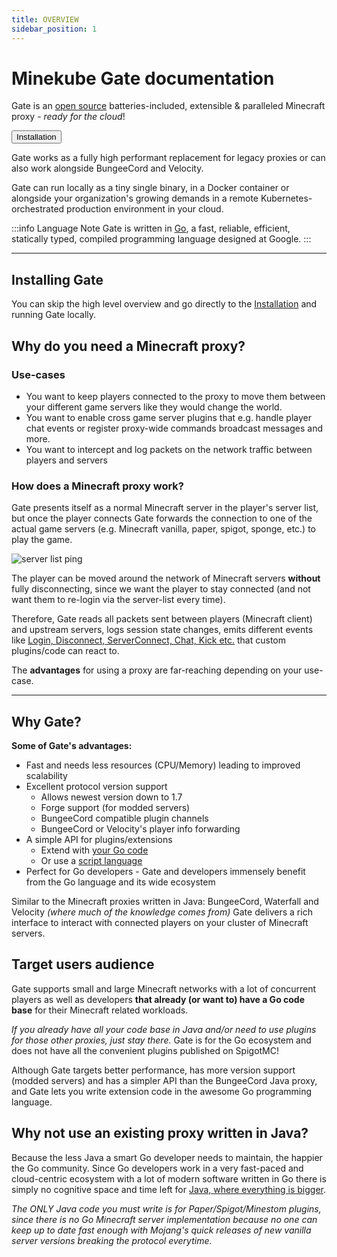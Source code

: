 ```yaml
---
title: OVERVIEW
sidebar_position: 1
---
```


# Minekube Gate documentation

Gate is an [open source](https://github.com/minekube/gate) batteries-included,
extensible & paralleled Minecraft proxy - _ready for the cloud_!

<ButtonGroup>
    <Button type="primary" href="/gate/installation">Installation</Button>

[//]: # (<Button type="secondary" href="/gate/tutorials">View tutorials</Button>)
</ButtonGroup>

Gate works as a fully high performant replacement for legacy proxies or
can also work alongside BungeeCord and Velocity.

Gate can run locally as a tiny single binary, in a Docker container or
alongside your organization's growing demands in a remote Kubernetes-orchestrated
production environment in your cloud.

:::info Language Note
Gate is written in [Go](https://go.dev/),
a fast, reliable, efficient, statically typed, compiled programming language designed at Google.
:::

***

## Installing Gate

You can skip the high level overview and go directly to the [Installation](/gate/installation)
and running Gate locally.

## Why do you need a Minecraft proxy?

### Use-cases

* You want to keep players connected to the proxy to move them between your different game servers like they would change the world.
* You want to enable cross game server plugins that e.g. handle player chat events or register proxy-wide commands
  broadcast messages and more.
* You want to intercept and log packets on the network traffic between players and servers

### How does a Minecraft proxy work?

Gate presents itself as a normal Minecraft server in the player's server list,
but once the player connects Gate forwards the connection to one of the actual
game servers (e.g. Minecraft vanilla, paper, spigot, sponge, etc.) to play the game.

![server list ping](server-list.png)

The player can be moved around the network of Minecraft servers **without**
fully disconnecting, since we want the player to stay connected (and not want
them to re-login via the server-list every time).

Therefore, Gate reads all packets sent between players (Minecraft client) and
upstream servers, logs session state changes, emits different events like
[Login, Disconnect, ServerConnect, Chat, Kick etc.](https://github.com/minekube/gate/blob/master/pkg/proxy/events.go)
that custom plugins/code can react to.

The **advantages** for using a proxy are far-reaching depending on your use-case.

***

## Why Gate?

**Some of Gate's advantages:**

- Fast and needs less resources (CPU/Memory) leading to improved scalability
- Excellent protocol version support
  - Allows newest version down to 1.7
  - Forge support (for modded servers)
  - BungeeCord compatible plugin channels
  - BungeeCord or Velocity's player info forwarding
- A simple API for plugins/extensions
  - Extend with [your Go code](https://github.com/minekube/gate/tree/master/examples/extend/simple-proxy)
  - Or use a [script language](https://github.com/minekube/gate/issues/9)
- Perfect for Go developers - Gate and developers immensely benefit from the Go language and its wide ecosystem

Similar to the Minecraft proxies written in Java: BungeeCord, Waterfall and Velocity
_(where much of the knowledge comes from)_
Gate delivers a rich interface to interact with connected players
on your cluster of Minecraft servers.


## Target users audience
Gate supports small and large Minecraft networks with a lot of concurrent players
as well as developers **that already (or want to) have a Go code base**
for their Minecraft related workloads.

_If you already have all your code base in Java and/or need to
use plugins for those other proxies, just stay there._
Gate is for the Go ecosystem and does not have all the convenient
plugins published on SpigotMC!

Although Gate targets better performance, has more version support
(modded servers) and has a simpler API than the BungeeCord Java proxy,
and Gate lets you write extension code in the awesome Go programming language.

## Why not use an existing proxy written in Java?

Because the less Java a smart Go developer needs to maintain, the happier the Go community.
Since Go developers work in a very fast-paced and cloud-centric ecosystem with a lot of modern
software written in Go there is simply no cognitive space and time left for [Java, where
everything is bigger](https://youtu.be/PAAkCSZUG1c?t=317).

_The ONLY Java code you must write is for Paper/Spigot/Minestom plugins,
since there is no Go Minecraft server implementation because
no one can keep up to date fast enough with Mojang's quick releases
of new vanilla server versions breaking the protocol everytime._
